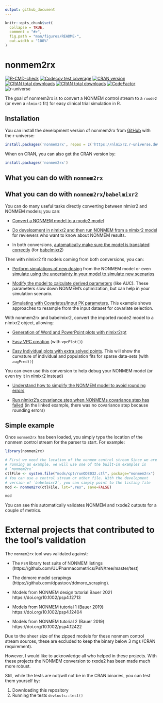 ```yaml
---
output: github_document
---
```


<!-- README.md is generated from README.Rmd. Please edit that file -->

```r
knitr::opts_chunk$set(
  collapse = TRUE,
  comment = "#>",
  fig.path = "man/figures/README-",
  out.width = "100%"
)
```

# nonmem2rx

<!-- badges: start -->
[![R-CMD-check](https://github.com/nlmixr2/nonmem2rx/actions/workflows/R-CMD-check.yaml/badge.svg)](https://github.com/nlmixr2/nonmem2rx/actions/workflows/R-CMD-check.yaml)
[![Codecov test coverage](https://codecov.io/gh/nlmixr2/nonmem2rx/branch/main/graph/badge.svg)](https://app.codecov.io/gh/nlmixr2/nonmem2rx?branch=main)
[![CRAN version](http://www.r-pkg.org/badges/version/nonmem2rx)](https://cran.r-project.org/package=nonmem2rx)
[![CRAN total downloads](https://cranlogs.r-pkg.org/badges/grand-total/nonmem2rx)](https://cran.r-project.org/package=nonmem2rx)
[![CRAN total downloads](https://cranlogs.r-pkg.org/badges/nonmem2rx)](https://cran.r-project.org/package=nonmem2rx)
[![CodeFactor](https://www.codefactor.io/repository/github/nlmixr2/nonmem2rx/badge)](https://www.codefactor.io/repository/github/nlmixr2/nonmem2rx)
![r-universe](https://nlmixr2.r-universe.dev/badges/nonmem2rx)
<!-- badges: end -->

The goal of nonmem2rx is to convert a NONMEM control stream to a
`rxode2` (or even a `nlmixr2` fit) for easy clinical trial simulation
in R.

## Installation

You can install the development version of nonmem2rx from
[GitHub](https://github.com/) with the r-universe:

``` r
install.packages('nonmem2rx', repos = c('https://nlmixr2.r-universe.dev', 'https://cloud.r-project.org'))
```

When on CRAN, you can also get the CRAN version by:

``` r
install.packages('nonmem2rx')
```

## What you can do with `nonmem2rx`

## What you can do with `nonmem2rx`/`babelmixr2`

You can do many useful tasks directly converting between nlmixr2 and NONMEM models; you can:

-	[Convert a NONMEM model to a rxode2 model](https://nlmixr2.github.io/nonmem2rx/articles/import-nonmem.html)

-	[Do development in nlmixr2 and then run NONMEM from a nlmixr2 model](https://nlmixr2.github.io/babelmixr2/articles/running-nonmem.html) for reviewers who want to know about NONMEM results.

-	In both conversions, [automatically make sure the model is translated correctly ](https://nlmixr2.github.io/nonmem2rx/articles/rxode2-validate.html) (for [babelmixr2](https://nlmixr2.github.io/babelmixr2/articles/running-nonmem.html#optional-step-2-recover-a-failed-nonmem-run))

Then with nlmixr2 fit models coming from both conversions, you can:

-	[Perform simulations of new
    dosing](https://nlmixr2.github.io/nonmem2rx/articles/simulate-new-dosing.html) from the NONMEM model or even [simulate using the uncertainty in your model to simulate new scenarios](https://nlmixr2.github.io/nonmem2rx/articles/simulate-uncertainty.html)

-	[Modify the model to calculate derived parameters](https://nlmixr2.github.io/nonmem2rx/articles/simulate-extra-items.html) (like AUC). These parameters slow down NONMEM’s optimization, but can help in your simulation scenario.

-  [Simulating with Covariates/Input PK
   parameters](https://nlmixr2.github.io/nonmem2rx/articles/simulate-new-dosing-with-covs.html). This example shows approaches to resample from the input dataset for covariate selection.

With nonmem2rx and babelmixr2, convert the imported rxode2 model to a nlmixr2 object, allowing:

-	[Generation of Word and PowerPoint plots with
      nlmixr2rpt](https://nlmixr2.github.io/nonmem2rx/articles/create-office.html)

-	[Easy VPC
      creation](https://nlmixr2.github.io/nonmem2rx/articles/create-vpc.html)
      (with `vpcPlot()`)

-	[Easy Individual plots with extra solved
      points](https://nlmixr2.github.io/nonmem2rx/articles/create-augPred.html). This
      will show the curvature of individual and population fits for
      sparse data-sets (with `augPred()`)

You can even use this conversion to help debug your NONMEM model (or
even try it in nlmixr2 instead)

-	[Understand how to simplify the NONMEM model to avoid rounding errors](https://nlmixr2.github.io/nonmem2rx/articles/read-rounding.html)

-	[Run nlmixr2’s covariance step when NONMEMs covariance step has failed](https://nlmixr2.github.io/nonmem2rx/articles/read-rounding.html#step-5-get-the-covariance-of-the-model) (in the linked example, there was no covariance step because rounding errors)

    
## Simple example

Once `nonmem2rx` has been loaded, you simply type the location of the
nonmem control stream for the parser to start.  For example:

```r
library(nonmem2rx)

# First we need the location of the nonmem control stream Since we are
# running an example, we will use one of the built-in examples in
# `nonmem2rx`
ctlFile <- system.file("mods/cpt/runODE032.ctl", package="nonmem2rx")
# You can use a control stream or other file. With the development
# version of `babelmixr2`, you can simply point to the listing file
mod <- nonmem2rx(ctlFile, lst=".res", save=FALSE)

mod
```

You can see this automatically validates NONMEM and rxode2 outputs for
a couple of metrics.

# External projects that contributed to the tool's validation

The `nonmem2rx` tool was validated against:

- The `PsN` library test suite of NONMEM listings
(https://github.com/UUPharmacometrics/PsN/tree/master/test)

- The ddmore model scrapings
  (https://github.com/dpastoor/ddmore_scraping).

- Models from NONMEM design tutorial Bauer 2021 https://doi.org/10.1002/psp4.12713

- Models from NONMEM tutorial 1 (Bauer 2019) https://doi.org/10.1002/psp4.12404

- Models from NONMEM tutorial 2 (Bauer 2019)  https://doi.org/10.1002/psp4.12422

Due to the sheer size of the zipped models for these nonmem control
stream sources, these are excluded to keep the binary below 3 mgs
(CRAN requirement).

However, I would like to acknowledge all who helped in these projects.
With these projects the NONMEM conversion to rxode2 has been made much
more robust.

Still, while the tests are not/will not be in the CRAN binaries, you
can test them yourself by:

1. Downloading this repository
2. Running the tests `devtools::test()`


